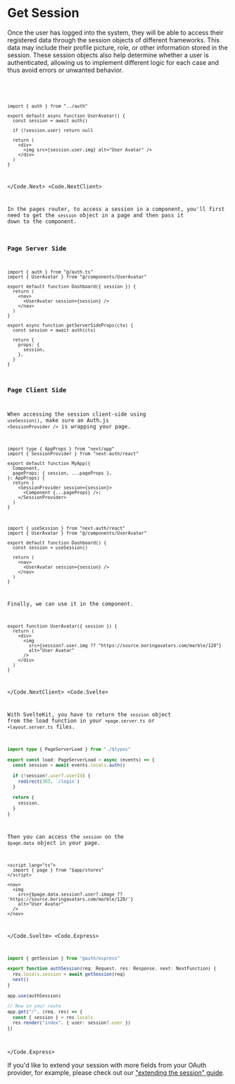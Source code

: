 
# Get Session

Once the user has logged into the system, they will be able to access their registered data through the session objects of different frameworks. This data may include their profile picture, role, or other information stored in the session. These session objects also help determine whether a user is authenticated, allowing us to implement different logic for each case and thus avoid errors or unwanted behavior.

<Code>
<Code.Next>

```tsx filename="./components/UserAvatar" {4} /async/
import { auth } from "../auth"

export default async function UserAvatar() {
  const session = await auth()

  if (!session.user) return null

  return (
    <div>
      <img src={session.user.img} alt="User Avatar" />
    </div>
  )
}
```

</Code.Next>
<Code.NextClient>

In the pages router, to access a session in a component, you'll first need to get the `session` object in a page and then pass it down to the component.

### Page Server Side

```tsx filename="./pages/dashboard.tsx"
import { auth } from "@/auth.ts"
import { UserAvatar } from "@/components/UserAvatar"

export default function Dashboard({ session }) {
  return (
    <nav>
      <UserAvatar session={session} />
    </nav>
  )
}

export async function getServerSideProps(ctx) {
  const session = await auth(ctx)

  return {
    props: {
      session,
    },
  }
}
```

### Page Client Side

When accessing the session client-side using `useSession()`, make sure an Auth.js `<SessionProvider />` is
wrapping your page.

```tsx filename="pages/_app.tsx"
import type { AppProps } from "next/app"
import { SessionProvider } from "next-auth/react"

export default function MyApp({
  Component,
  pageProps: { session, ...pageProps },
}: AppProps) {
  return (
    <SessionProvider session={session}>
      <Component {...pageProps} />;
    </SessionProvider>
  )
}
```

```tsx filename="pages/dashboard.tsx
import { useSession } from "next-auth/react"
import { UserAvatar } from "@/components/UserAvatar"

export default function Dashboard() {
  const session = useSession()

  return (
    <nav>
      <UserAvatar session={session} />
    </nav>
  )
}
```

Finally, we can use it in the component.

```tsx filename="./components/UserAvatar" /session/
export function UserAvatar({ session }) {
  return (
    <div>
      <img
        src={session?.user.img ?? "https://source.boringavatars.com/marble/120"}
        alt="User Avatar"
      />
    </div>
  )
}
```

</Code.NextClient>
<Code.Svelte>

With SvelteKit, you have to return the `session` object from the load function in your `+page.server.ts` or `+layout.server.ts` files.

```ts filename="src/routes/+page.server.ts" {11}
import type { PageServerLoad } from "./$types"

export const load: PageServerLoad = async (events) => {
  const session = await events.locals.auth()

  if (!session?.user?.userId) {
    redirect(303, `/login`)
  }

  return {
    session,
  }
}
```

Then you can access the `session` on the `$page.data` object in your page.

```svelte filename="src/routes/+page.svelte" {7}
<script lang="ts">
  import { page } from "$app/stores"
</script>

<nav>
  <img
    src={$page.data.session?.user?.image ?? 'https://source.boringavatars.com/marble/120/'}
    alt="User Avatar"
  />
</nav>
```

</Code.Svelte>
<Code.Express>

```ts filename="app.ts"
import { getSession } from "@auth/express"

export function authSession(req: Request, res: Response, next: NextFunction) {
  res.locals.session = await getSession(req)
  next()
}

app.use(authSession)

// Now in your route
app.get("/", (req, res) => {
  const { session } = res.locals
  res.render("index", { user: session?.user })
})
```

</Code.Express>
</Code>

If you'd like to extend your session with more fields from your OAuth provider, for example, please check out our ["extending the session" guide](/guides/extending-the-session).
